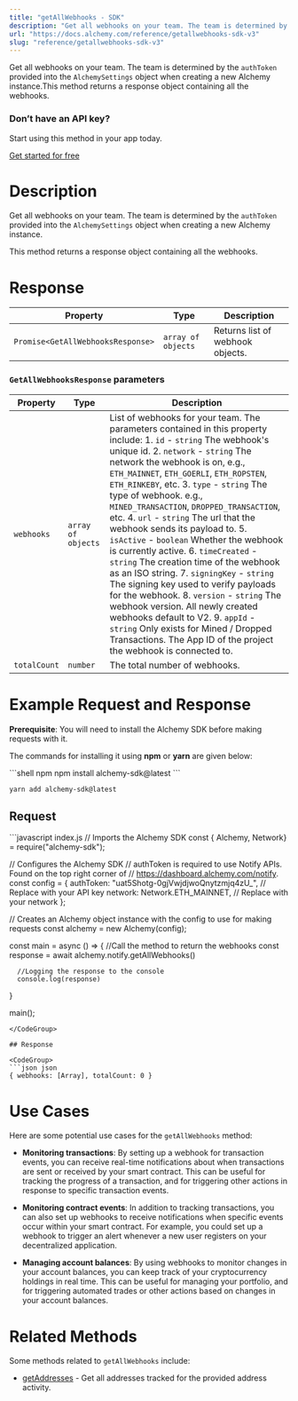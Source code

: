 ```yaml
---
title: "getAllWebhooks - SDK"
description: "Get all webhooks on your team. The team is determined by the authToken provided into the AlchemySettings object when creating a new Alchemy instance.This method returns a response object containing all the webhooks."
url: "https://docs.alchemy.com/reference/getallwebhooks-sdk-v3"
slug: "reference/getallwebhooks-sdk-v3"
---
```


Get all webhooks on your team. The team is determined by the `authToken` provided into the `AlchemySettings` object when creating a new Alchemy instance.This method returns a response object containing all the webhooks.

### Don’t have an API key?

Start using this method in your app today.

[Get started for free](https://dashboard.alchemy.com/signup/?a=estimateGas)

# Description

Get all webhooks on your team. The team is determined by the `authToken` provided into the `AlchemySettings` object when creating a new Alchemy instance.

This method returns a response object containing all the webhooks.

# Response

| Property                          | Type               | Description                      |
| --------------------------------- | ------------------ | -------------------------------- |
| `Promise<GetAllWebhooksResponse>` | `array of objects` | Returns list of webhook objects. |

### `GetAllWebhooksResponse` parameters

| Property     | Type               | Description                                                                                                                                                                                                                                                                                                                                                                                                                                                                                                                                                                                                                                                                                                                                                                                                                                                                             |
| ------------ | ------------------ | --------------------------------------------------------------------------------------------------------------------------------------------------------------------------------------------------------------------------------------------------------------------------------------------------------------------------------------------------------------------------------------------------------------------------------------------------------------------------------------------------------------------------------------------------------------------------------------------------------------------------------------------------------------------------------------------------------------------------------------------------------------------------------------------------------------------------------------------------------------------------------------- |
| `webhooks`   | `array of objects` | List of webhooks for your team. The parameters contained in this property include: 1. `id` - `string` The webhook's unique id. 2. `network` - `string` The network the webhook is on, e.g., `ETH_MAINNET`, `ETH_GOERLI`, `ETH_ROPSTEN`, `ETH_RINKEBY`, etc. 3. `type` - `string` The type of webhook. e.g., `MINED_TRANSACTION`, `DROPPED_TRANSACTION`, etc. 4. `url` - `string` The url that the webhook sends its payload to. 5. `isActive` - `boolean` Whether the webhook is currently active. 6. `timeCreated` - `string` The creation time of the webhook as an ISO string. 7. `signingKey` - `string` The signing key used to verify payloads for the webhook. 8. `version` - `string` The webhook version. All newly created webhooks default to V2. 9. `appId` - `string` Only exists for Mined / Dropped Transactions. The App ID of the project the webhook is connected to. |
| `totalCount` | `number`           | The total number of webhooks.                                                                                                                                                                                                                                                                                                                                                                                                                                                                                                                                                                                                                                                                                                                                                                                                                                                           |

# Example Request and Response

**Prerequisite**: You will need to install the Alchemy SDK before making requests with it.

The commands for installing it using **npm** or **yarn** are given below:

<CodeGroup>
  ```shell npm
  npm install alchemy-sdk@latest
  ```

  ```shell yarn
  yarn add alchemy-sdk@latest
  ```
</CodeGroup>

## Request

<CodeGroup>
  ```javascript index.js
  // Imports the Alchemy SDK
  const { Alchemy, Network} = require("alchemy-sdk");

  // Configures the Alchemy SDK
  // authToken is required to use Notify APIs. Found on the top right corner of
  // https://dashboard.alchemy.com/notify.
  const config = {
      authToken: "uat5Shotg-0gjVwjdjwoQnytzmjq4zU_", // Replace with your API key
      network: Network.ETH_MAINNET, // Replace with your network
  };

  // Creates an Alchemy object instance with the config to use for making requests
  const alchemy = new Alchemy(config);

  const main = async () => {
      //Call the method to return the webhooks
      const response = await alchemy.notify.getAllWebhooks()

      //Logging the response to the console
      console.log(response)
  }

  main();
  ```
</CodeGroup>

## Response

<CodeGroup>
  ```json json
  { webhooks: [Array], totalCount: 0 }
  ```
</CodeGroup>

# Use Cases

Here are some potential use cases for the `getAllWebhooks` method:

* **Monitoring transactions**: By setting up a webhook for transaction events, you can receive real-time notifications about when transactions are sent or received by your smart contract. This can be useful for tracking the progress of a transaction, and for triggering other actions in response to specific transaction events.

* **Monitoring contract events**: In addition to tracking transactions, you can also set up webhooks to receive notifications when specific events occur within your smart contract. For example, you could set up a webhook to trigger an alert whenever a new user registers on your decentralized application.

* **Managing account balances**: By using webhooks to monitor changes in your account balances, you can keep track of your cryptocurrency holdings in real time. This can be useful for managing your portfolio, and for triggering automated trades or other actions based on changes in your account balances.

# Related Methods

Some methods related to `getAllWebhooks` include:

* [getAddresses](/reference/getaddresses-sdk) - Get all addresses tracked for the provided address activity.
